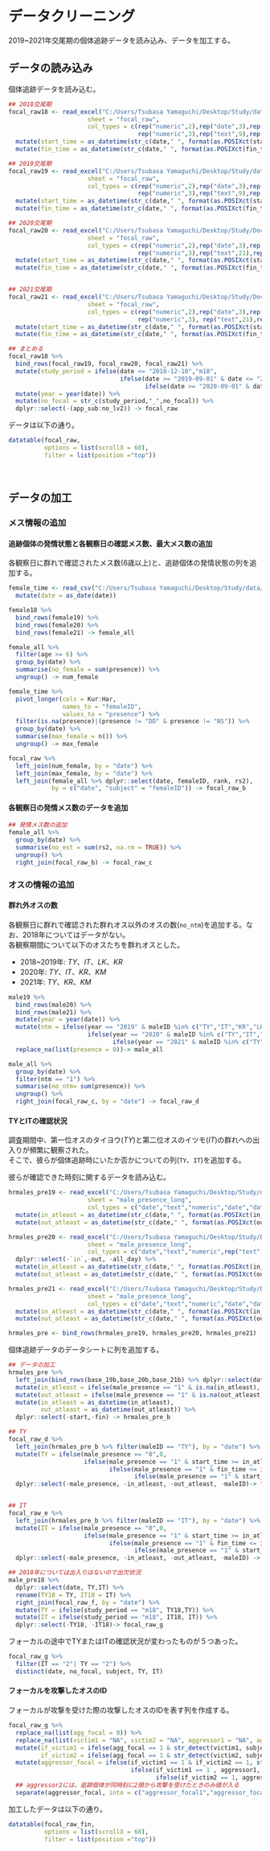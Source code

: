 # データクリーニング  
2019~2021年交尾期の個体追跡データを読み込み、データを加工する。  

## データの読み込み  
個体追跡データを読み込む。  
```r
## 2018交尾期  
focal_raw18 <- read_excel("C:/Users/Tsubasa Yamaguchi/Desktop/Study/data/2018mating/2018mating_raw.xlsx",
                      sheet = "focal_raw",
                      col_types = c(rep("numeric",2),rep("date",3),rep("text",1),rep("numeric",2), rep("text",2),"numeric","text",
                                    rep("numeric",3),rep("text",9),rep("numeric",2),rep("text",6),rep("numeric",6),rep("text",2))) %>% 
  mutate(start_time = as_datetime(str_c(date," ", format(as.POSIXct(start_time), format = "%H:%M:%S")))) %>% 
  mutate(fin_time = as_datetime(str_c(date," ", format(as.POSIXct(fin_time), format = "%H:%M:%S")))) 

## 2019交尾期
focal_raw19 <- read_excel("C:/Users/Tsubasa Yamaguchi/Desktop/Study/data/2019mating/2019mating_raw.xlsx",
                      sheet = "focal_raw",
                      col_types = c(rep("numeric",2),rep("date",3),rep("text",1),rep("numeric",2), rep("text",2),"numeric","text",
                                    rep("numeric",3),rep("text",9),rep("numeric",2),rep("text",6),rep("numeric",6),rep("text",2))) %>% 
  mutate(start_time = as_datetime(str_c(date," ", format(as.POSIXct(start_time), format = "%H:%M:%S")))) %>% 
  mutate(fin_time = as_datetime(str_c(date," ", format(as.POSIXct(fin_time), format = "%H:%M:%S")))) 

## 2020交尾期  
focal_raw20 <- read_excel("C:/Users/Tsubasa Yamaguchi/Desktop/Study/DoctorStudy/data/2020mating/2020mating_raw.xlsx",
                      sheet = "focal_raw",
                      col_types = c(rep("numeric",2),rep("date",3),rep("text",1),rep("numeric",2), rep("text",2), "numeric","text",
                                    rep("numeric",3),rep("text",21),rep("numeric",2),rep("text",4),rep("numeric",5),"text","numeric","text")) %>% 
  mutate(start_time = as_datetime(str_c(date," ", format(as.POSIXct(start_time), format = "%H:%M:%S")))) %>% 
  mutate(fin_time = as_datetime(str_c(date," ", format(as.POSIXct(fin_time), format = "%H:%M:%S")))) 


## 2021交尾期
focal_raw21 <- read_excel("C:/Users/Tsubasa Yamaguchi/Desktop/Study/DoctorStudy/data/2021mating/2021mating_raw.xlsx",
                      sheet = "focal_raw",
                      col_types = c(rep("numeric",2),rep("date",3),rep("text",1),rep("numeric",2), rep("text",2), "numeric","text",
                                    rep("numeric",3), rep("text",21),rep("numeric",2),rep("text",4),rep("numeric",5),"text","numeric","text")) %>% 
  mutate(start_time = as_datetime(str_c(date," ", format(as.POSIXct(start_time), format = "%H:%M:%S")))) %>% 
  mutate(fin_time = as_datetime(str_c(date," ", format(as.POSIXct(fin_time), format = "%H:%M:%S")))) 

## まとめる  
focal_raw18 %>% 
  bind_rows(focal_raw19, focal_raw20, focal_raw21) %>% 
  mutate(study_period = ifelse(date <= "2018-12-10","m18",
                               ifelse(date >= "2019-09-01" & date <= "2019-12-31","m19",
                                      ifelse(date >= "2020-09-01" & date <= "2020-12-31","m20","m21")))) %>% 
  mutate(year = year(date)) %>% 
  mutate(no_focal = str_c(study_period,"_",no_focal)) %>% 
  dplyr::select(-(app_sub:no_lv2)) -> focal_raw
```

データは以下の通り。  
```r
datatable(focal_raw,
          options = list(scrollX = 60),
          filter = list(position ="top"))
```
<br/>  

## データの加工  
### メス情報の追加  
#### 追跡個体の発情状態と各観察日の確認メス数、最大メス数の追加  
各観察日に群れで確認されたメス数(6歳以上)と、追跡個体の発情状態の列を追加する。  

```r
female_time <- read_csv("C:/Users/Tsubasa Yamaguchi/Desktop/Study/data/combined_data/female_pre_all.csv") %>% 
  mutate(date = as_date(date))

female18 %>%
  bind_rows(female19) %>% 
  bind_rows(female20) %>% 
  bind_rows(female21) -> female_all

female_all %>% 
  filter(age >= 6) %>% 
  group_by(date) %>% 
  summarise(no_female = sum(presence)) %>% 
  ungroup() -> num_female

female_time %>% 
  pivot_longer(cols = Kur:Har,
               names_to = "femaleID",
               values_to = "presence") %>% 
  filter(is.na(presence)|(presence != "DD" & presence != "NS")) %>% 
  group_by(date) %>% 
  summarise(max_female = n()) %>% 
  ungroup() -> max_female

focal_raw %>% 
  left_join(num_female, by = "date") %>% 
  left_join(max_female, by = "date") %>% 
  left_join(female_all %>% dplyr::select(date, femaleID, rank, rs2),
            by = c("date", "subject" = "femaleID")) -> focal_raw_b
```

#### 各観察日の発情メス数のデータを追加  
```r
## 発情メス数の追加  
female_all %>% 
  group_by(date) %>% 
  summarise(no_est = sum(rs2, na.rm = TRUE)) %>% 
  ungroup() %>% 
  right_join(focal_raw_b) -> focal_raw_c
```


### オスの情報の追加  
#### 群れ外オスの数{#s-ntm}  
各観察日に群れで確認された群れオス以外のオスの数(`no_ntm`)を追加する。なお、2018年についてはデータがない。  
各観察期間について以下のオスたちを群れオスとした。  

- 2018~2019年: *TY*、*IT*、*LK*、*KR*  
- 2020年: *TY*、*IT*、*KR*、*KM*  
- 2021年: *TY*、*KR*、*KM*    

```r
male19 %>% 
  bind_rows(male20) %>% 
  bind_rows(male21) %>% 
  mutate(year = year(date)) %>% 
  mutate(ntm = ifelse(year == "2019" & maleID %in% c("TY","IT","KR","LK"),0,
                      ifelse(year == "2020" & maleID %in% c("TY","IT","KR"),0,
                             ifelse(year == "2021" & maleID %in% c("TY","KR","KM"),0,1)))) %>% 
  replace_na(list(presence = 0))-> male_all

male_all %>% 
  group_by(date) %>% 
  filter(ntm == "1") %>% 
  summarise(no_ntm= sum(presence)) %>% 
  ungroup() %>% 
  right_join(focal_raw_c, by = "date") -> focal_raw_d
```

#### TYとITの確認状況  
調査期間中、第一位オスのタイヨウ(*TY*)と第二位オスのイツモ(*IT*)の群れへの出入りが頻繁に観察された。  
そこで、彼らが個体追跡時にいたか否かについての列(`TY`、`IT`)を追加する。  

彼らが確認できた時刻に関するデータを読み込む。  
```r
hrmales_pre19 <- read_excel("C:/Users/Tsubasa Yamaguchi/Desktop/Study/data/2019mating/2019mating_raw.xlsx",
                      sheet = "male_presence_long",
                      col_types = c("date","text","numeric","date","date")) %>% 
  mutate(in_atleast = as_datetime(str_c(date," ", format(as.POSIXct(in_atleast), format = "%H:%M:%S")))) %>% 
  mutate(out_atleast = as_datetime(str_c(date," ", format(as.POSIXct(out_atleast), format = "%H:%M:%S")))) 

hrmales_pre20 <- read_excel("C:/Users/Tsubasa Yamaguchi/Desktop/Study/DoctorStudy/data/2020mating/2020mating_raw.xlsx",
                      sheet = "male_presence_long",
                      col_types = c("date","text","numeric",rep("text",2),"date","date","numeric")) %>% 
  dplyr::select(-`in`,-out, -all_day) %>% 
  mutate(in_atleast = as_datetime(str_c(date," ", format(as.POSIXct(in_atleast), format = "%H:%M:%S")))) %>% 
  mutate(out_atleast = as_datetime(str_c(date," ", format(as.POSIXct(out_atleast), format = "%H:%M:%S")))) 

hrmales_pre21 <- read_excel("C:/Users/Tsubasa Yamaguchi/Desktop/Study/DoctorStudy/data/2021mating/2021mating_raw.xlsx",
                      sheet = "male_presence_long",
                      col_types = c("date","text","numeric","date","date")) %>% 
  mutate(in_atleast = as_datetime(str_c(date," ", format(as.POSIXct(in_atleast), format = "%H:%M:%S")))) %>% 
  mutate(out_atleast = as_datetime(str_c(date," ", format(as.POSIXct(out_atleast), format = "%H:%M:%S")))) 

hrmales_pre <- bind_rows(hrmales_pre19, hrmales_pre20, hrmales_pre21)
```

個体追跡データのデータシートに列を追加する。  
```r
## データの加工
hrmales_pre %>%
  left_join(bind_rows(base_19b,base_20b,base_21b) %>% dplyr::select(date, start, fin), by = "date") %>% 
  mutate(in_atleast = ifelse(male_presence == "1" & is.na(in_atleast), start, in_atleast)) %>% 
  mutate(out_atleast = ifelse(male_presence == "1" & is.na(out_atleast), fin, out_atleast)) %>% 
  mutate(in_atleast = as_datetime(in_atleast),
         out_atleast = as_datetime(out_atleast)) %>% 
  dplyr::select(-start,-fin) -> hrmales_pre_b

## TY
focal_raw_d %>% 
  left_join(hrmales_pre_b %>% filter(maleID == "TY"), by = "date") %>% 
  mutate(TY = ifelse(male_presence == "0",0,
                     ifelse(male_presence == "1" & start_time >= in_atleast & fin_time <= out_atleast, 1,
                            ifelse(male_presence == "1" & fin_time <= in_atleast, 0,
                                   ifelse(male_presence == "1" & start_time >= out_atleast, 0, 2))))) %>% 
  dplyr::select(-male_presence, -in_atleast, -out_atleast, -maleID)-> focal_raw_e


## IT
focal_raw_e %>% 
  left_join(hrmales_pre_b %>% filter(maleID == "IT"), by = "date") %>% 
  mutate(IT = ifelse(male_presence == "0",0,
                     ifelse(male_presence == "1" & start_time >= in_atleast & fin_time <= out_atleast, 1,
                            ifelse(male_presence == "1" & fin_time <= in_atleast, 0,
                                   ifelse(male_presence == "1" & start_time >= out_atleast, 0, 2))))) %>% 
  dplyr::select(-male_presence, -in_atleast, -out_atleast, -maleID) -> focal_raw_f

## 2018年については出入りはないので出欠状況  
male_pre18 %>% 
  dplyr::select(date, TY,IT) %>% 
  rename(TY18 = TY, IT18 = IT) %>% 
  right_join(focal_raw_f, by = "date") %>% 
  mutate(TY = ifelse(study_period == "m18", TY18,TY)) %>% 
  mutate(IT = ifelse(study_period == "m18", IT18, IT)) %>% 
  dplyr::select(-TY18, -IT18)-> focal_raw_g
```

フォーカルの途中でTYまたはITの確認状況が変わったものが５つあった。
```r
focal_raw_g %>% 
  filter(IT == "2"| TY == "2") %>% 
  distinct(date, no_focal, subject, TY, IT)
```

#### フォーカルを攻撃したオスのID  
フォーカルが攻撃を受けた際の攻撃したオスのIDを表す列を作成する。  
```r
focal_raw_g %>% 
  replace_na(list(agg_focal = 0)) %>% 
  replace_na(list(victim1 = "NA", victim2 = "NA", aggressor1 = "NA", aggressor2 = "NA")) %>% 
  mutate(if_victim1 = ifelse(agg_focal == 1 & str_detect(victim1, subject),1,0),
         if_victim2 = ifelse(agg_focal == 1 & str_detect(victim2, subject),1,0)) %>% 
  mutate(aggressor_focal = ifelse(if_victim1 == 1 & if_victim2 == 1, str_c(aggressor1,",",aggressor2),
                                  ifelse(if_victim1 == 1 , aggressor1,
                                         ifelse(if_victim2 == 1, aggressor2,NA)))) %>% 
  ## aggressor2には、追跡個体が同時刻に2頭から攻撃を受けたときのみ値が入る　　
  separate(aggressor_focal, into = c("aggressor_focal1","aggressor_focal2"), sep = ",")-> focal_raw_fin
```

加工したデータは以下の通り。  
```r
datatable(focal_raw_fin,
          options = list(scrollX = 60),
          filter = list(position ="top"))
```
